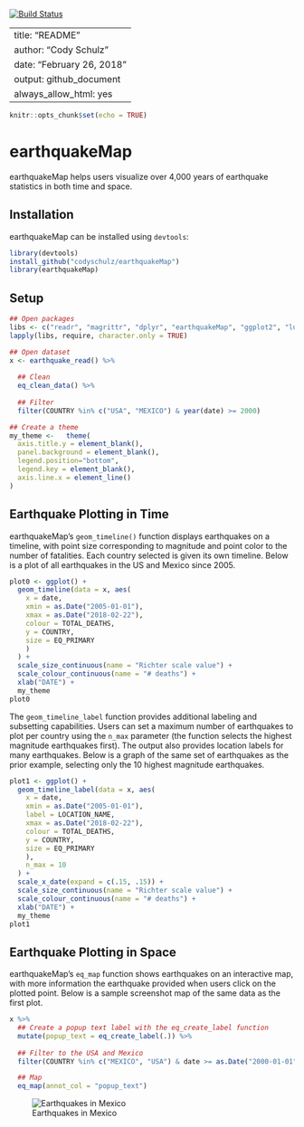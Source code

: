 [![Build Status](https://travis-ci.org/codyschulz/earthquakeMap.svg?branch=master)](https://travis-ci.org/codyschulz/earthquakeMap)

---
title: "README"
author: "Cody Schulz"
date: "February 26, 2018"
output: github_document
always_allow_html: yes
---

```r
knitr::opts_chunk$set(echo = TRUE)
```

# earthquakeMap

earthquakeMap helps users visualize over 4,000 years of earthquake statistics in both time and space.

## Installation

earthquakeMap can be installed using `devtools`:
```r
library(devtools)
install_github("codyschulz/earthquakeMap")
library(earthquakeMap)
```
## Setup

```r
## Open packages
libs <- c("readr", "magrittr", "dplyr", "earthquakeMap", "ggplot2", "lubridate")
lapply(libs, require, character.only = TRUE)

## Open dataset
x <- earthquake_read() %>%
  
  ## Clean
  eq_clean_data() %>%
  
  ## Filter
  filter(COUNTRY %in% c("USA", "MEXICO") & year(date) >= 2000) 

## Create a theme
my_theme <-   theme(
  axis.title.y = element_blank(),
  panel.background = element_blank(),
  legend.position="bottom",
  legend.key = element_blank(),
  axis.line.x = element_line()
)
```

## Earthquake Plotting in Time

earthquakeMap's `geom_timeline()` function displays earthquakes on a timeline, with point size corresponding to magnitude and point color to the number of fatalities. Each country selected is given its own timeline. Below is a plot of all earthquakes in the US and Mexico since 2005.


```r
plot0 <- ggplot() +
  geom_timeline(data = x, aes(
    x = date,
    xmin = as.Date("2005-01-01"), 
    xmax = as.Date("2018-02-22"), 
    colour = TOTAL_DEATHS, 
    y = COUNTRY, 
    size = EQ_PRIMARY
    )
  ) +
  scale_size_continuous(name = "Richter scale value") +
  scale_colour_continuous(name = "# deaths") +
  xlab("DATE") +
  my_theme
plot0
```

The `geom_timeline_label` function provides additional labeling and subsetting capabilities. Users can set a maximum number of earthquakes to plot per country using the `n_max` parameter (the function selects the highest magnitude earthquakes first). The output also provides location labels for many earthquakes. Below is a graph of the same set of earthquakes as the prior example, selecting only the 10 highest magnitude earthquakes.

```r
plot1 <- ggplot() +
  geom_timeline_label(data = x, aes(
    x = date, 
    xmin = as.Date("2005-01-01"), 
    label = LOCATION_NAME,
    xmax = as.Date("2018-02-22"), 
    colour = TOTAL_DEATHS, 
    y = COUNTRY, 
    size = EQ_PRIMARY
    ),
    n_max = 10
  ) +
  scale_x_date(expand = c(.15, .15)) +
  scale_size_continuous(name = "Richter scale value") +
  scale_colour_continuous(name = "# deaths") +
  xlab("DATE") +
  my_theme
plot1
```

## Earthquake Plotting in Space

earthquakeMap's `eq_map` function shows earthquakes on an interactive map, with more information the earthquake provided when users click on the plotted point. Below is a sample screenshot map of the same data as the first plot.

```r
x %>%
  ## Create a popup text label with the eq_create_label function
  mutate(popup_text = eq_create_label(.)) %>%
  
  ## Filter to the USA and Mexico 
  filter(COUNTRY %in% c("MEXICO", "USA") & date >= as.Date("2000-01-01")) %>%

  ## Map
  eq_map(annot_col = "popup_text")
```

![Earthquakes in Mexico](https://github.com/codyschulz/imageFiles/blob/master/usa_mexico_since_2000.png?raw=true)
